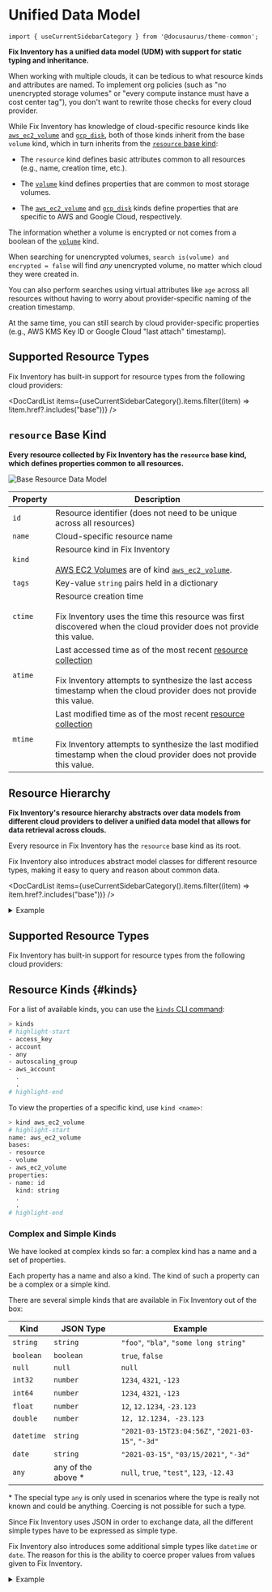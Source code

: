 # Unified Data Model

```mdx-code-block
import { useCurrentSidebarCategory } from '@docusaurus/theme-common';
```

**Fix Inventory has a unified data model (UDM) with support for static typing and inheritance.**

When working with multiple clouds, it can be tedious to what resource kinds and attributes are named. To implement org policies (such as "no unencrypted storage volumes" or "every compute instance must have a cost center tag"), you don't want to rewrite those checks for every cloud provider.

While Fix Inventory has knowledge of cloud-specific resource kinds like [`aws_ec2_volume`](./aws/ec2/aws_ec2_volume.mdx) and [`gcp_disk`](./gcp/compute/gcp_disk.mdx), both of those kinds inherit from the base `volume` kind, which in turn inherits from the [`resource` base kind](base/index.mdx):

- The `resource` kind defines basic attributes common to all resources (e.g., name, creation time, etc.).

- The [`volume`](./base/volume.mdx) kind defines properties that are common to most storage volumes.

- The [`aws_ec2_volume`](./aws/ec2/aws_ec2_volume.mdx) and [`gcp_disk`](./gcp/compute/gcp_disk.mdx) kinds define properties that are specific to AWS and Google Cloud, respectively.

The information whether a volume is encrypted or not comes from a boolean of the [`volume`](./base/volume.mdx) kind.

When searching for unencrypted volumes, `search is(volume) and encrypted = false` will find _any_ unencrypted volume, no matter which cloud they were created in.

You can also perform searches using virtual attributes like `age` across all resources without having to worry about provider-specific naming of the creation timestamp.

At the same time, you can still search by cloud provider-specific properties (e.g., AWS KMS Key ID or Google Cloud "last attach" timestamp).

## Supported Resource Types

Fix Inventory has built-in support for resource types from the following cloud providers:

<DocCardList items={useCurrentSidebarCategory().items.filter((item) => !item.href?.includes("base"))} />

## `resource` Base Kind

**Every resource collected by Fix Inventory has the `resource` base kind, which defines properties common to all resources.**

![Base Resource Data Model](./img/resource.svg)

| Property | Description |
| --- | --- |
| `id` | Resource identifier (does not need to be unique across all resources) |
| `name` | Cloud-specific resource name |
| `kind` | Resource kind in Fix Inventory<br /><br /><Admonition type="tip" title="Example">[AWS EC2 Volumes](https://docs.aws.amazon.com/AWSCloudFormation/latest/UserGuide/aws-properties-ec2-ebs-volume.html) are of kind [`aws_ec2_volume`](./aws/ec2/aws_ec2_volume.mdx).</Admonition> |
| `tags` | Key-value `string` pairs held in a dictionary |
| `ctime` | Resource creation time<br /><br /><Admonition type="note">Fix Inventory uses the time this resource was first discovered when the cloud provider does not provide this value.</Admonition> |
| `atime` | Last accessed time as of the most recent [resource collection](../../concepts/cloud-data-sync/index.mdx)<br /><br /><Admonition type="note">Fix Inventory attempts to synthesize the last access timestamp when the cloud provider does not provide this value.</Admonition> |
| `mtime` | Last modified time as of the most recent [resource collection](../../concepts/cloud-data-sync/index.mdx)<br /><br /><Admonition type="note">Fix Inventory attempts to synthesize the last modified timestamp when the cloud provider does not provide this value.</Admonition> |

## Resource Hierarchy

**Fix Inventory's resource hierarchy abstracts over data models from different cloud providers to deliver a unified data model that allows for data retrieval across clouds.**

Every resource in Fix Inventory has the `resource` base kind as its root.

Fix Inventory also introduces abstract model classes for different resource types, making it easy to query and reason about common data.

<DocCardList items={useCurrentSidebarCategory().items.filter((item) => item.href?.includes("base"))} />

<details>
<summary>Example</summary>
<div>
<ZoomPanPinch>

![Example Resource Model](./img/resource_example.svg)

</ZoomPanPinch>

- **[`aws_ec2_volume`](./aws/ec2/aws_ec2_volume.mdx) inherits from the base [`volume`](./base/volume.mdx) kind, which itself inherits all properties from `resource`.**

  As such, [`aws_ec2_volume`](./aws/ec2/aws_ec2_volume.mdx) has all properties of [`volume`](./base/volume.mdx) and `resource`, in addition to its own properties:

  ![aws_ec2_volume Example Data](./img/ec2_volume_example.svg)

- **[`gcp_disk`](./gcp/compute/gcp_disk.mdx) is also a [`volume`](./base/volume.mdx).**

  A [Google Cloud Disk resource](https://cloud.google.com/compute/docs/reference/rest/v1/disks) is conceptually similar to an AWS EC2 Volume and the two resource types have many properties in common.

</div>
</details>

## Supported Resource Types

Fix Inventory has built-in support for resource types from the following cloud providers:

<DocCardList />

## Resource Kinds \{#kinds}

For a list of available kinds, you can use the [`kinds` CLI command](../cli/kinds.mdx):

```bash
> kinds
# highlight-start
​- access_key
​- account
​- any
​- autoscaling_group
​- aws_account
​  .
​  .
# highlight-end
```

To view the properties of a specific kind, use `kind <name>`:

```bash
> kind aws_ec2_volume
# highlight-start
​name: aws_ec2_volume
​bases:
​- resource
​- volume
​- aws_ec2_volume
​properties:
​- name: id
​  kind: string
​  .
​  .
# highlight-end
```

### Complex and Simple Kinds

We have looked at complex kinds so far: a complex kind has a name and a set of properties.

Each property has a name and also a kind. The kind of such a property can be a complex or a simple kind.

There are several simple kinds that are available in Fix Inventory out of the box:

| Kind       | JSON Type           | Example                                           |
| ---------- | ------------------- | ------------------------------------------------- |
| `string`   | `string`            | `"foo"`, `"bla"`, `"some long string"`            |
| `boolean`  | `boolean`           | `true`, `false`                                   |
| `null`     | `null`              | `null`                                            |
| `int32`    | `number`            | `1234`, `4321`, `-123`                            |
| `int64`    | `number`            | `1234`, `4321`, `-123`                            |
| `float`    | `number`            | `12`, `12.1234`, `-23.123`                        |
| `double`   | `number`            | `12, 12.1234, -23.123`                            |
| `datetime` | `string`            | `"2021-03-15T23:04:56Z"`, `"2021-03-15"`, `"-3d"` |
| `date`     | `string`            | `"2021-03-15"`, `"03/15/2021"`, `"-3d"`           |
| `any`      | any of the above \* | `null`, `true`, `"test"`, `123`, `-12.43`         |

\* The special type `any` is only used in scenarios where the type is really not known and could be anything. Coercing is not possible for such a type.

Since Fix Inventory uses JSON in order to exchange data, all the different simple types have to be expressed as simple type.

Fix Inventory also introduces some additional simple types like `datetime` or `date`. The reason for this is the ability to coerce proper values from values given to Fix Inventory.

<details>
<summary>Example</summary>
<div>

**Assume a user wants to query a resource by creation time.**

According to the model, we would need to filter for the `ctime` property. Since Fix Inventory knows the type `ctime` (which is of kind `datetime`), it can interpret the value given by the user.

```bash
> search ctime < "2018-09-28"
```

`ctime` is of type `datetime`. `datetime` values in Fix Inventory are always stored as ISO-formatted datetime strings, so `"2018-09-28"` is coerced into a valid `datetime`. Depending on the server time, the value would be evaluated to something like:

```bash
> search ctime < "2021-09-28T22:00:00Z"
```

**This also allows the usage of relative times.** If we want to query resources that have been created in the last 3 days, we could express this with a relative datetime string:

```bash
> search ctime > "-3d"
```

This translates `"-3d"` using the current server time into a valid datetime string.

</div>
</details>
